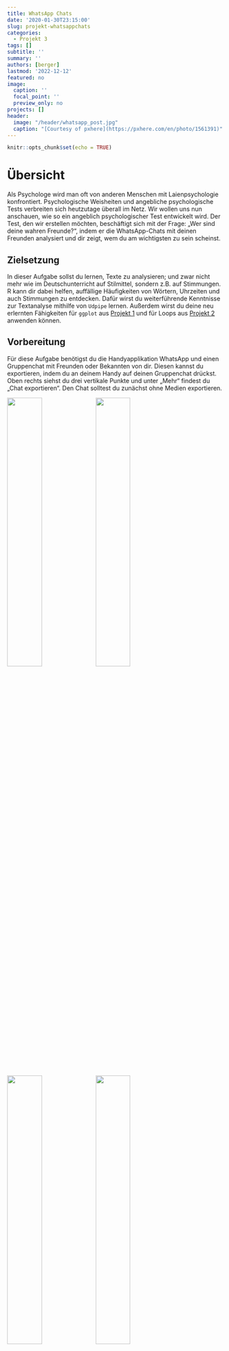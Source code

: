```yaml
---
title: WhatsApp Chats
date: '2020-01-30T23:15:00'
slug: projekt-whatsappchats
categories:
  - Projekt 3
tags: []
subtitle: ''
summary: ''
authors: [berger]
lastmod: '2022-12-12'
featured: no
image:
  caption: ''
  focal_point: ''
  preview_only: no
projects: []
header:
  image: "/header/whatsapp_post.jpg"
  caption: "[Courtesy of pxhere](https://pxhere.com/en/photo/1561391)"
---
```


```r
knitr::opts_chunk$set(echo = TRUE)
```



# Übersicht

Als Psychologe wird man oft von anderen Menschen mit Laienpsychologie konfrontiert. Psychologische Weisheiten und angebliche psychologische Tests verbreiten sich heutzutage überall im Netz. Wir wollen uns nun anschauen, wie so ein angeblich psychologischer Test entwickelt wird. Der Test, den wir erstellen möchten, beschäftigt sich mit der Frage: „Wer sind deine wahren Freunde?“, indem er die WhatsApp-Chats mit deinen Freunden analysiert und dir zeigt, wem du am wichtigsten zu sein scheinst.

## Zielsetzung 

In dieser Aufgabe sollst du lernen, Texte zu analysieren; und zwar nicht mehr wie im Deutschunterricht auf Stilmittel, sondern z.B. auf Stimmungen. R kann dir dabei helfen, auffällige Häufigkeiten von Wörtern, Uhrzeiten und auch Stimmungen zu entdecken. Dafür wirst du weiterführende Kenntnisse zur Textanalyse mithilfe von `Udpipe` lernen. Außerdem wirst du deine neu erlernten Fähigkeiten für `ggplot` aus [Projekt 1](/post/uebersicht1) und für Loops aus [Projekt 2](/post/uebersicht2) anwenden können.

## Vorbereitung

Für diese Aufgabe benötigst du die Handyapplikation WhatsApp und einen Gruppenchat mit Freunden oder Bekannten von dir. Diesen kannst du exportieren, indem du an deinem Handy auf deinen Gruppenchat drückst. Oben rechts siehst du drei vertikale Punkte und unter „Mehr“ findest du „Chat exportieren“. Den Chat solltest du zunächst ohne Medien exportieren.

![](/post/2019-11-13-uebersicht3_files/whatsapp1.jpeg){width=40%} 
![](/post/2019-11-13-uebersicht3_files/whatsapp2.jpeg){width=40%}

![](/post/2019-11-13-uebersicht3_files/whatsapp3.jpeg){width=40%} ![](/post/2019-11-13-uebersicht3_files/whatsapp4.jpeg){width=40%}


Es sollte sich ein Fenster öffnen, in dem verschiedene Möglichkeiten zum Versenden der Datei angezeigt werden. Du kannst dir den Text beispielsweise per E-Mail schicken, um auch von deinem Computer auf die Datei zugreifen zu können. Lade die Textdatei auf deinen Computer und speichere sie im gleichen Ordner, in dem du auch deine R-Datei speichern möchtest.
Nun hast du eine Textdatei (.txt), in der jede Nachricht mit Name, Datum und Uhrzeit festgehalten ist.

Um den Chat in R einzulesen, brauchst du den folgenden Befehl:
```r
install.packages('rwhatsapp')
library(rwhatsapp)
raw <- rwa_read('MeineGruppe.txt')
```
Dafür wird ein zusätzliches Paket für das Einlesen von Whatsappchats verwendet. Die Textdatei wird direkt in verschiedene Spalten zerlegt, in denen Uhrzeit, Absender, Nachricht und Emojis stehen.


Zur Analyse werden wir das R-Paket `Udpipe` verwenden.
Im folgenden Absatz sind ein paar Links, die du dir zu `Udpipe` anschauen kannst. Dort findest du hilfreiche Befehle aus dem Paket. Vielleicht helfen sie dir auch, wenn du in der Aufgabe später nicht weiterkommst.

[Hier](https://towardsdatascience.com/easy-text-analysis-on-abc-news-headlines-b434e6e3b5b8) findest du die Aufbereitung eines Datensatzes mit Udpipe und ein paar Visualisierungen der Daten. Eine Übersicht zu Befehlen, die du mit `Udpipe` verwenden kannst, findest du direkt in der [Dokumentation des Pakets](https://cran.r-project.org/web/packages/udpipe/vignettes/udpipe-annotation.html). Auf [dieser Seite](https://datascienceplus.com/introducing-udpipe-for-easy-natural-language-processing-in-r/) findest du eine sehr umfangreiche Besprechung von Sprachverarbeitung in R - was auch andere Dinge, außer `Udpipe`, betrifft.



Bevor du `Udpipe` verwenden kannst, musst du es installieren und laden:
 
```r
install.packages('udpipe')
library(udpipe)
model <- udpipe_download_model(language = "german")
udpipe_german <-udpipe_load_model(file = dir(pattern = 'udpipe'))

```

Und jetzt kann es losgehen - viel Spaß beim Bearbeiten dieses Projekts.
 
 
# Aufgaben

## Aufgabe 1: Datensammlung und -aufbereitung

Als Datengrundlage musst du, wie gerade beschrieben, einen deiner WhatsApp Chats exportieren und in R einlesen.

Wenn du dir nun den Datensatz anschaust, dann wirst du sehen, dass es in manchen Zeilen keinen Absender und keine Zeitangabe gibt. Das passiert, wenn jemand einen Absatz in seiner Nachricht gemacht hat. 
Um dies zu beheben, müssen wir erst alle Zeilen identifizieren, die dieses Problem aufweisen. Dann musst du die Uhrzeit und den Absender aus der vorherigen Nachricht kopieren und in den ersten beiden Spalten der folgenden Nachricht einfügen.

Es gibt noch zwei weitere Sonderfälle in unserem Datensatz. Das sind zum einen die Fälle, in denen jemand dem Chat beigetreten ist bzw. ihn verlassen hat und zum anderen die ausgeschlossenen Medien. Um den ersten Sonderfall zu bearbeiten, musst du wieder zunächst die entsprechenden Zeilen identifizieren. Das kannst du auf ähnliche Weise wie bei den Absätzen machen (auch in diesen Zeilen gibt es keinen Absender). Dann soll hier aber nichts reinkopiert, sondern die ganze Zeile gelöscht werden. <br/>
Die ausgeschlossenen Medien entsprechen immer der gleichen Benachrichtigung, daher kannst du alle Zeilen, die dieses Muster aufweisen, auswählen und löschen. <br/>
Wenn du dir nun deinen Datensatz anschaust, sollte er keine leeren Zeilen oder Spalten mehr aufweisen. Damit hast du einen großen Schritt geschafft und wir können anfangen, mit dem Datensatz zu arbeiten. 

Falls du von alleine nicht weiterkommen solltest, kannst du dir die **Tipps** anschauen. 

Tipp 1 hilft dir dabei, bei der Datenaufbereitung die Zeilenumbrüche im Datensatz zu beheben:
<details><summary>Tipp 1</summary>

Die Nachrichten mit Zeilenumbrüchen lassen sich identifizieren, indem wir mit `which` zwei Bedingungen verknüpfen. Das geht ganz einfach mit dem '&' Zeichen. Danach kannst du in einer `for` Schleife den Absender und die Uhrzeit aus der vorherigen Nachricht in die Zeilen ohne Absender und Uhrzeit kopieren.

</details>

<br>
In Tipp 2 wird erläutert, wie du mit den ausgeschlossenen Medien umgehen kannst. 
<details><summary>Tipp 2</summary>

Die ausgeschlossenen Medien lassen sich identifizieren, indem mit `grep` die Einträge eines character-Vektors ermittelt werden, die ein bestimmtes Textstück enthalten. 

</details>

<br>
Wenn du fertig mit der Bearbeitung der Aufgabe bist, kannst du einen Blick in die Lösung werfen.
<details><summary>Lösung</summary>

Zunächst muss der Chat eingelesen werden. 
```r
setwd('...')
install.packages('rwhatsapp')
```
```r
library(rwhatsapp)
whatsapp <- rwa_read('MeineGruppe.txt')
```

Wenn du dir nun den Datensatz anschaust (z.B. über `View`) sollten die ersten sechs Zeilen so aussehen:

```r
head(whatsapp)
```

Wenn es bei dir einige Zeilen gibt, die keinen Absender und keine Uhrzeit haben, liegt das daran, dass jemand einen Absatz in seiner Nachricht hatte. 
Mit `which` werden hier zunächst alle Zeilen identifiziert, die keine Zeit und keinen Absender haben, also in den ersten beiden Spalten keine Einträge haben.
Im zweiten Schritt wird die Zeit und der Absender aus der jeweils darüber stehenden Zeile genommen und in die leeren ersten zwei Spalten eingefügt. Damit wurde eine einzige Nachricht über zwei Zeilen verteilt, was wir für später im Hinterkopf behalten müssen.
Wenn das bei dir nicht vorkommt, kannst du diesen Schritt einfach weglassen.

```r
linebreaks <- which(is.na(whatsapp$time) & is.na(whatsapp$author))
for (i in linebreaks) whatsapp[i, 1:2] <- whatsapp[i - 1, 1:2] 
```
 
Der erste der zwei Sonderfälle sind Nachrichten vom System (wenn jemand der Gruppe beigetreten ist oder sie verlassen hat).
Hierfür überschreiben wir unseren Datensatz mit dem gleichen Chat unter Ausschluss der autorenlosen Zeilen. 
Daher ist es wichtig, dass wir im Schritt vorher die Absätze in den Nachrichten bereinigt haben, um diese richtigen Nachrichten nicht zu löschen.
```r
whatsapp <- whatsapp[!is.na(whatsapp$author),]
```

Der zweite Sonderfall sind die Medien, die wir beim Exportieren aus Whatsapp ausgeschlossen haben. Mit `grep` können wir diese Nachrichten heraussuchen und durch NA ersetzen. Hier muss nicht die ganze Nachricht angegeben werden, da jede dieser Nachrichten gleich aufgebaut ist.
```r
whatsapp$text[grep('<Medien ausgeschlossen', whatsapp$text)] <- NA
```

</details>



## Aufgabe 2: Darstellung

Es ist immer sehr gut, wenn man vor einer Analyse erst eine Vorstellung von den Daten bekommt. Das geht am besten, indem man sie visualisiert.<br/>
Dazu gibt es verschiede Möglichkeiten: Wir können mit den `basic`-Funktionen von R oder mit `ggplot` arbeiten.
Ich habe mir ein paar Diagramme überlegt, die ich für sinnvoll halte, wenn dir aber etwas anderes einfällt, kannst du das gerne ebenfalls umsetzen.

- Wer schreibt am häufigsten?
    - als Kreisdiagramm (`basic`) <br/>
    - als Balkendiagramm (`ggplot`)
     
- Wann schreibt ihr am meisten?
    - über die gesammte Zeit verteilt <br/>
    - über die Woche verteilt (Wochentage) <br/>
    - über den Tag verteilt (Uhrzeiten) <br/>
 
 
Falls du nicht weißt, wie du ein Diagramm über die gesamte Zeit, die Woche oder den Tag erstellst, kannst du dir den folgenden **Tipp** anschauen:
<details><summary>Tipp 1</summary>

Bei dem Diagramm über die gesamte Zeit und über die Tageszeit hast du eine intervallskalierte Variable. Daher kannst du hier ein Histogramm erstellen. Bei den Wochentagen ist das anders, hierbei handelt es sich um eine diskrete nominalskalierte Variable mit sieben Kategorien. Hier musst du mit `geom_bar` ein Balkendiagramm erstellen.

</details>

<br>
Wenn du fertig mit der Bearbeitung der Aufgabenstellung sein solltest, kannst du dein Ergebnis jetzt mit der Lösung vergleichen:
<details><summary>Lösung </summary>

Falls du `ggplot2` noch nicht geladen hast, solltest du es jetzt tun. Falls du dich noch nicht damit beschäftigt hast, wie man mit diesem Paket Grafiken erzeugt, kannst du das z.B. in unserem Crashkurs zu [Grafiken mit ggplot2](/post/grafiken-mit-ggplot2/) nachholen.

```r
library('ggplot2')
```

Unser erstes Diagramm ist ein Kreisdiagramm zur Nachrichtenhäufigkeit der einzelnen Personen. Du brauchst hier den Befehl `table` damit du die Häufigkeiten der Personen bekommst. Weil der Autor von `ggplot2` sich vehement weigert, diese Art von Diagramm direkt zu implementieren, nutzen wir hier den R-eigenen Befehl `pie`. Dieser benötigt jedoch als Input eine Häufigkeitstabelle:

```r
tab <- table(whatsapp$author)
tab
```


```r
pie(tab, col = c("red", "yellow", "green", "violet", "orange", "blue", "pink", "cyan") )
```

Wenn wir ein Diagramm zur Nachrichtenhäufigkeit mit `ggplot` erstellen wollen, müssen wir ein Balkendiagramm benutzten.
```r
ggplot(whatsapp, aes(x = author)) +
geom_bar(width = 1 , aes(fill = author))
```

Um ein Histogramm zu erzeugen, das aufzeigt, wann ihr - über die gesamte Zeit - am meisten schreibt, kannst du entweder die Basicfunktion `hist` verwenden oder wieder `ggplot`. Setzte die Balkenbreite so, wie es für dich Sinn macht.

```r
hist(whatsapp$time, breaks = 20, freq = TRUE)
ggplot(whatsapp, aes(x = whatsapp$time))+ geom_histogram()
```

Für die Wochentage erstellen wir erst eine neue Variable, die die Wochentage enthält. Dafür gibt es in R den gesonderten Befehl `weekdays`, der den Wochentag eines Datums ausgibt. Da es wenig Sinn macht, die Wochentage alphabetisch zu sortieren, musst du noch einen Faktor erstellen, in dem du die richtigen Levels zuweist.
Da Wochentage nicht intervallskaliert sind, nutzen wir hier ein Balkendiagramm.

```r
whatsapp$Wochentage <- weekdays(whatsapp$time)
whatsapp$Wochentage <- factor(whatsapp$Wochentage, levels = c('Montag','Dienstag', 'Mittwoch', 'Donnerstag', 'Freitag', 'Samstag', 'Sonntag'))
```


```r
ggplot(whatsapp, aes(x = Wochentage)) + geom_bar()
```

Für die Uhrzeit erstellen wir erst eine neue Zeitvariable ohne das Datum mittels der Funktion`strftime`, die uns die Stunde (Hour) und die Minute (Minute), in der die Nachricht geschickt wurde, ausgeben soll (`%H:%M`). Leider speichert R die neue Zeitvariable wieder als `Character` ab, sodass du sie nochmal in `POSIXct` umformen musst. Zur Visualisierung benutzen wir hier ein Histogramm.

```r
whatsapp$uhrzeit <- strftime(whatsapp$time, format = '%H:%M')
whatsapp$uhrzeit <- as.POSIXct(whatsapp$uhrzeit, format = '%H:%M')
ggplot(whatsapp, aes(x = whatsapp$uhrzeit))+ geom_histogram(bins = 10, color = 'white') +
  xlab('Zeit')+ ylab('Nachrichten') + geom_freqpoly(bins = 10) + scale_x_datetime(date_labels = '%H:%M')
```

</details>



## Aufgabe 3: Zeitanalyse
 
Im ersten Schritt unserer Analyse schauen wir, wer am schnellsten antwortet. Dafür vergleichen wir die zentrale Tendenz der Antwortzeiten aller Personen.
Für die Antwortzeiten wird von jeder Uhrzeit die Uhrzeit der darauffolgenden Nachricht abgezogen. 
Wenn du dir die Antwortzeiten anschaust, fällt dir dann etwas auf? <br/>
Wie du vielleicht von der Datenaufbereitung noch im Hinterkopf hast, werden aus Nachrichten mit einem Zeilenumbruch zwei Nachrichten in unserem Datensatz. Daher müssen wir alle Nachrichten ausschließen, bei denen Absender und Beantworter gleich sind. <br/>
Weiterhin musst du dir überlegen, welches Maß der zentralen Tendenz das sinnvollste ist.

Für unseren Freundetest erstellen wir nun eine neue Tabelle, in der wir Punkte vergeben. In dieser Tabelle müssen die Namen aller Teilnehmenden und das Ergebnis der Zeitanalyse stehen. Für die Punktevergaben gibt es einen einfachen Befehl, der deinen Freunden einen Rang zuordnet.
 
 
Falls du von alleine nicht weiterkommen solltest, kannst du dir die folgenden **Tipps** anschauen:

Bei der Zeitanalyse soll die Differenz aus zwei Uhrzeiten gebildet werden. Tipp 1 zeigt dir wie:
<details><summary>Tipp 1</summary>

Um die Uhrzeiten möglichst einfach subtrahieren zu können, bringen wir die Zeiten und beide Autoren in eine Zeile. Das bedeutet, dass wir zwei neue Spalten an unseren Datensatz hängen, in denen wir die Uhrzeit und den Absender der folgenden Nachricht speichern.

</details>

<br>
Tipp 2 zeigt dir, wie du die Nachrichten ausschließen kannst, in denen Absender und Beantworter gleich sind.
<details><summary>Tipp 2</summary>

Zunächst musst du diese Fälle identifizieren und in einer neuen Variable speichern. Anschließend kannst du mithilfe einer `for` Schleife diesen Fällen in den beiden neuen Spalten (Absender und Zeit der folgenden Nachricht; siehe Tipp 1) NA zuweisen.

</details>

<br>
Welches Maß der zentralen Tendenz du am besten für die Antwortzeit verwendest, zeigt dir Tipp 3.
<details><summary>Tipp 3</summary>

Wir haben keine Werte kleiner null, aber sehr starke Ausreißer nach oben. Daher ist es am sinnvollsten den Median zu benutzen, da dieser sehr robust gegenüber Ausreißern ist.
Mit `tapply` kannst du ihn direkt auf alle Personen gleichzeitig anwenden.

</details>

<br>
Hier gibt es einen Tipp 4, wie du am besten mit der Punktevergabe für unsere Freundschaftsanalyse umgehst.
<details><summary>Tipp 4</summary>

Für die Punktevergabe gibt es den Befehl `rank`. Beachte in welche Richtung die Punkte vergeben werden: Hier kriegt der mit dem kleinsten Median den Wert 1. 

</details>

<br>
Wenn du fertig mit der Bearbeitung der Aufgabenstellung sein solltest, kannst du dein Ergebnis jetzt mit der Lösung vergleichen. Wie auch bei den ersten Teilen (und eigentlich immer bei `R`) gilt, dass es mehrere Wege zum gleichen Ziel geben kann:
<details><summary>Lösung </summary>

Wir haben uns hier einen zweiten Datensatz erstellt, damit wir zur Not einen weiteren formatierten Datensatz zur Verfügung haben. Damit vermeiden wir, dass wir von Anfang an alles neu einlesen müssen, wenn das Verändern des Datensatzes schief läuft. Das ist generell auch für die Zukunft immer eine gute Idee, wenn du etwas an deinem Datensatz verändern willst, dir aber nicht ganz sicher bist, wie es geht.
```r
whatsapp_new <- whatsapp
```
Wir wollen nun schauen, wer im Chat am schnellsten antwortet. Am einfachsten ist es, etwas zu analysieren, was in der gleichen Zeile steht. Daher erstellen wir eine neue Spalte und fügen jeweils die Zeit aus der darunter stehenden Zeile ein.
```r
whatsapp_new$response <- NA
whatsapp_new$response <-c(whatsapp_new$time[2:nrow(whatsapp_new)], NA)
```
Im zweiten Schritt können wir dann beide Zeiten voneinander subtrahieren und haben unsere Antwortzeit.
```r
whatsapp_new$antwortzeit <- whatsapp_new$response - whatsapp_new$time
```


Das gleiche machen wir auch mit dem Absender der Antwortnachricht, da wir sonst nicht zuordnen können, wer hier wie schnell geantwortet hat. Wie ihr später noch feststellen werdet, ist es dabei wichtig, dass wir den Absender als Faktor vorliegen haben.
```r
whatsapp_new$antworter <- NA
whatsapp_new$antworter <-c(as.character(whatsapp_new$author[2:nrow(whatsapp_new)]), NA)
whatsapp_new$antworter <- as.factor(whatsapp_new$antworter)
```

Wie du dir hoffentlich gemerkt hast, gibt es mehrere Zeilen hintereinander, die eigentlich zur gleichen Nachricht gehören und es gibt auch Personen, die ihre Antwort generell in zwei Nachrichten und nicht in einer verfassen. Daher müssen wir die ausschließen, die "sich selbst antworten". Dafür identifizieren wir zunächst jene Zeilen, die den gleichen Absender und Beantworter haben. Danach können wir in diesen Zeilen die Einträge in den zwei Spalten `antwortzeit` und `antworter` durch NA ersetzen.
```r
gleich <- which(whatsapp_new$antworter == whatsapp_new$author)
for (i in gleich) {
  whatsapp_new[i,]$antwortzeit <- NA
  whatsapp_new[i,]$antworter <- NA
  }
```

Nun musst du dir überlegen, welches das sinnvollste Maß der zentralen Tendenz in diesem Fall ist. Bei Betrachtung des Datensatzes sieht man, dass manche Antwortzeiten extrem hoch sind. Das kann daran liegen, dass erst am nächsten Tag geantwortet wurde, oder dass das Gespräch beendet und erst nach 2 Tagen ein neues angefangen wurde. Daher ist es am sinnvollsten, den Median zu nutzen, da dieser am robustesten gegenüber Ausreißern ist.
Mit `tapply` kannst du ein bestimmtes Maß auf die ganze Tabelle anwenden.
```r
zeit <- tapply(whatsapp_new$antwortzeit, whatsapp_new$antworter, median)
```

Um am Ende ein Ergebnis zu bekommen, wer nun wirklich die beste Freundin/der beste Freund ist, brauchen wir ein Punkte-System. Hierfür erstellen wir eine Tabelle mit den Namen aller Chatmitglieder und fügen die Zeit ein. Im zweiten Schritt erhält jeder Punkte, je nachdem auf welchem Platz er sich befindet. Dafür gibt es den Befehl `rank`, der die Punktevergabe automatisch durchführt.
```r
tab <- data.frame(levels(whatsapp$author), zeit)
tab$Punkte <- rank(tab$zeit)
```

```r
tab
```

</details>


## Aufgabe 4: Stimmungsanalyse

Für die Stimmungsanalyse benötigen wir zwei Pakete: `Udpipe` und `ggplot2`, wie in der Vorbereitung schon beschrieben. `Udpipe` ermöglicht es, Sprache in ihre Einzelteile zerlegen und in ein einheitliches Datenformat umwandeln zu können. Im Anschluss können wir diese Einzelteile (und damit den Text, aus dem sie kommen) auf ihre Emotionalität (*Sentiment*) analysieren. In unserem Beispiel benutzen wir dafür [Sentistrength](http://sentistrength.wlv.ac.uk) (z.B. Thelwall & Buckley, 2013), ein Ansatz in dem jedes Wort in einem Wörterbuch nachgeschlagen wird, um zu sehen, wie emotional geladen es ist. Wenn du es mit einem Beispielsatz ausprobieren willst, kannst du es [hier](http://sentistrength.wlv.ac.uk/#Non-English) mit dem "Detect Sentiment in German"-Button mal ausprobieren. Dieses Vorgehen werden wir auf den gesamten WhatsApp-Chat anwenden.


Damit das möglich ist, musst du die drei passenden, im folgenden aufgelisteten Tabellen für unsere Analyse in R einlesen. <br/>
**Tipp**: Schau dir eine Datei vor dem Einlesen immer an - welche Trennzeichen sind vorhanden und gibt es eine Überschrift der Spalten?


Bei der ersten Datei [„EmotionLookupTable“ <i class="fas fa-download"></i>](../EmotionLookupTable.txt) handelt es sich um eine Liste von Wörtern, welche einen Score haben, der aussagt, wie stark positiv oder negativ die Bedeutung des Wortes ist. Zum Beispiel hat das Wort „grausam“ einen Score von -4, weil es sehr stark negativ geprägt ist. Im Gegensatz dazu hat das Wort „Niederlage“ einen Score von -1, weil es zwar negativ geprägt ist, aber nicht in dem gleichen Ausmaß wie „grausam“. 

In der zweiten Liste [„BoosterWordList“ <i class="fas fa-download"></i>](../BoosterWordList.txt) befinden sich sogenannte Verstärker. Auch hier wird jedem Wort ein Score zwischen -1 und 2 zugewiesen . Dabei bedeutet -1, dass es sich um einen Abschwächer handelt und bei 1, um einen Verstärker. Es gibt auch Worte mit 0, die als neutral gelten.

Die dritte Datei [„NegatingWordList“ <i class="fas fa-download"></i>](../NegatingWordList.txt) ist eine Liste mit Wörtern, die die Bedeutung umkehren können. Wenn zum Beispiel später in der Chatanalyse der Satz „ich habe heute gar keine Lust!“ vorkommt, erkennt der Computer das Wort „Lust“ als ein sehr positiv geprägtes Wort. Daher benötigen wir diese Liste, um Verneinungen zu erkennen.


Um diese Dateien zu benutzten, müssen wir zunächst die "EmotionLookupTable" in einen Dataframe bringen. Die "BoosterWordList" müssen wir aufteilen in Verstärker und Abschwächer. <br/>
Die Analyse können wir sowohl nur für eine bestimmte Person machen, als auch für alle gleichzeitig. Wir werden es erst mit einer Person versuchen, um es im Anschluss auf alle zu erweitern.
Such dir einfach eine Person aus deinem Chat aus und speichere alle Nachrichten von ihr als `character` in einer neuen Variable.

Nun kommt unser `Udpipe`-Paket zum Einsatz. Schau dir den Befehl `udpipe()` an. Er zerlegt den Quellcode in sogenannte Tokens. Tokens sind logische Einheiten an Wörtern. Bezogen auf unser Beispiel von eben würde der Satz „Ich habe heute überhaupt keinen Spaß!“ in: 

*Ich   |	Habe      |	Heute 	  |	überhaupt | keinen    |	Spaß*

zerlegt werden.

Die wichtigen Wörter hierbei sind:<br/>
- **überhaupt** ist ein Verstärker <br/>
- **keine** ist ein Negator<br/>
- **Spaß** ist das emotionale Wort

Diese Tokens können nun analysiert werden mit dem Befehl `txt_sentiment`. Schau dir den Befehl am besten als erstes einmal an. Du hast alles eingelesen, was du für den Befehl brauchst.
Um dir das Ergebnis anzuschauen, musst du es einer neuen Variable zuweisen und kannst, wenn du die Spalte `overall` aufrufst, dein Ergebnis in der Console sehen.

Um diese Analyse mit dem ganzen Chat zu machen, benötigst du erst einen Dataframe, in dem der Chat als `Character` gespeichert ist. Im Anschluss musst du die Nachrichten wieder verketten. Dies ist mit allen Mitgliedern ein bisschen komplizierter, aber im Grundsatz das Gleiche wie bei der einzelnen Person.

Danach kannst du wie eben vorgehen. Wenn du dir am Ende dein Ergebnis anschaust, stehen dort keine Namen mehr. Du kannst der neuen Tabelle aber einfach die Namen aus der Chatdatei zuweisen.

Für unseren Test ist  wichtig, dass jede Person einen Wert bekommen hat. Je höher dieser Wert, desto mehr positive Stimmungen wurden von ihr verbreitet. Wenn du diesen Wert in unserer Punktetabelle speicherst, dann kannst du, wie bei der Zeitanalyse, Rangpunkte vergeben. 

Zum Schluss solltest du einen Endscore errechenen und so ein Ergebnis haben, wer dein bester Freund/deine beste Freundin ist. Und? Überrascht?

Falls du von alleine nicht weiterkommen solltest, kannst du dir die folgenden **Tipps** anschauen:


<details><summary>Tipp 1</summary>

Dieser Tipp hilft dir, wenn du die Wörterlisten nicht einlesen kannst.

Bei allen Dateien musst du angeben:
`stringAsFactor = FALSE`
Bei der EmotionLookUpTable sind Zeilenumbrüche das Trennzeichen. Das kannst du so hinschreiben: `sep = '\t'`

</details>


<details><summary>Tipp 2</summary>

Wie du Abschwächer und Verstärker voneinander trennen kannst, erfährst du hier.

Verstärker und Abschwächer kannst du verschieden Variablen zuweisen, indem du sie über ihre Scores unterscheidest. Verstärker haben immer einen Wert über null und Abschwächer immer einen Wert unter null.

</details>


<details><summary>Tipp 3</summary>

Dieser Tipp hilft dir die Nachrichten für die Stimmungsanalyse vorzubereiten:

Bei der ersten Analyse nur mit deinen Nachrichten kannst du mit `grep` die Nachrichten auswählen und mit `paste` wieder verketten.
Wenn du alle Nachrichten hast, brauchst du kein `grep` mehr, sondern erstellst erst einen neuen Datensatz und verkettest sie in einer  `for` Schleife.
```r
for (i in levels(whatsapp$who)) {
  chat$what[chat$who == i] <- paste(whatsapp$text[whatsapp$who == i], collapse = ' ')
}
```

</details>


<details><summary>Tipp 4</summary>

Der letzte Tipp zeigt dir die Punktevergabe bei der Stimmungsanalyse und was du hier anders machen musst:

Bei der Stimmungsanalyse ist ein höherer Wert besser. Das steht im Gegensatz zu der Zeitanalyse, wo ein kleiner Wert besser war. Bei dem `rank` Befehl kannst du ganz einfach ein minus vor die Variable setzen, um die Punktevergabe umzudrehen.

</details>

Wenn du fertig mit der Bearbeitung der Aufgabenstellung sein solltest, kannst du dein Ergebnis jetzt mit der Lösung vergleichen.


<details><summary>Lösung </summary>

Falls du es noch nicht getan hast solltest du spätestens hier das Packet `Udpipe` installiert haben und laden.
```r
# install.packages("udpipe")
library(udpipe)
```

Das Folgende wurde alles bereits erklärt, der Vollständigkeit halber steht es hier aber nochmals. Um `udpipe` benutzen zu können, musst du das Modell in der richtigen Sprache herunterladen und in die aktuelle Sitzung laden.
```r
# model <- udpipe_download_model(language = 'german')
germodel <- udpipe_load_model(file = dir(pattern = 'udpipe')) 
```
    

Nun müssen die verschiedenen Listen eingelesen werden. Wir haben die Tabellen mit den richtigen Namen versehen, damit es einfacher und ordentlicher ist. Das ist zwar kein muss, aber umbedingt zu empfehlen.
```r
emo <- read.csv('EmotionLookupTable.txt', sep = '\t', header = FALSE, stringsAsFactors = FALSE)
names(emo) <- c('Wort', 'Senti', 'Englisch', 'Quelle', 'Entstehung')


boost <- read.table('BoosterWordList.txt', stringsAsFactors = FALSE)
names(boost) <- c('Wort', 'Boost')


negate <- read.table('NegatingWordList.txt', stringsAsFactors = FALSE)
negate <- negate[, 1]
```

Für die Textanalyse brauchen wir eine Tabelle, in der alle Wörter nach ihrer Stärke der Bedeutung sortiert sind.
```r
polar <- data.frame(term = emo$Wort, polarity = emo$Senti, stringsAsFactors = FALSE)
```

Die Boostliste wird hier unterteilt in Verstärker und Abschwächer.
```r
ampli <- boost[boost$Boost > 0, 'Wort']
deamp <- boost[boost$Boost < 0, 'Wort']
```

Zuerst versuchen wir die Analyse mit Hans. Dafür suchen wir mit `grep` alle Nachrichten raus, die Hans geschrieben hat.
```r
hans <- whatsapp$text[grep('Hans', whatsapp$author)]
hans <- paste(hans, collapse = ' ')
```

Im zweiten Schritt müssen wir die Nachrichten in `Tokens` zerlegen. Wenn du nicht mehr weißt, was damit gemeint ist, schau dir unter [der Problemstellung](/post/problemstellung3) nochmal die genauere Erklärung an.
```r
hans <- udpipe(hans, germodel) 
```

Für die Analyse hast du nun vier Komponenten:

- `polarity_terms` sind die Wörter an sich, welche positiv oder negativ sind.
- `polarity_negators` sind die Begriffe, die die Bedeutung umkehren können.
- `polarity_amplifiers` sind die Verstärker.
- `polarity_deamplifiers`sind die Abschwächer.

```r
senti_hans <- txt_sentiment(hans,
  polarity_terms = polar,
  polarity_negators = negate,
  polarity_amplifiers = ampli,
  polarity_deamplifiers = deamp) 
```
In der Spalte `overall` sind alle Endergebnisse gespeichert.
```r
senti_hans$overall 
```


Wenn wir das Ganze nun mit allen aus dem Chat machen wollen, müssen wir ein Dataframe mit allen Personen erstellen und die Nachrichten hinzufügen.
```r
chat <- data.frame(author = levels(whatsapp$author), what = '', stringsAsFactors = FALSE)
for (i in levels(whatsapp$author)) {
  chat$what[chat$author == i] <- paste(whatsapp$text[whatsapp$author == i], collapse = ' ')
}
```

Auch hier zerlegen wir die Nachricht in `Tokens` und analysieren den Chat auf die gleiche Art und Weise wie oben.
```r
chat <- udpipe(chat$what, germodel)

senti_all <- txt_sentiment(chat,
  polarity_terms = polar,
  polarity_negators = negate,
  polarity_amplifiers = ampli,
  polarity_deamplifiers = deamp)
senti_all$overall
```
Nun kann man jedoch nicht erkennen, welche Daten zu welcher Person gehören, da der `overall` Befehl nur Nummern und keine Namen anzeigt. Das Problem können wir aber lösen, indem wir die Autorennamen in einem weiteren Schritt zuweisen.
```r
senti <- senti_all$overall
senti$doc_id <- levels(whatsapp$author)
```

Nun kannst du dir die Werte absteigend anschauen. Der höchste Wert ist die positivste Person in deinem Chat.
```r
senti[order(senti$sentiment_polarity, decreasing = TRUE), ]
``` 

Für unseren Test müssen wir nun wieder Punkte verteilen. Dafür solltest du erst den 'Positivitätswert' in der Tabelle speichern und dann wie bei der Zeitanalyse Punkte vergeben. Hier muss du aber ein Minus vorschreiben, weil die höchste Zahl hier am besten ist, und nicht die niedrigste.
```r
tab$senti <- senti$sentiment_polarity
tab$Punkte2 <- rank(-senti$sentiment_polarity)
```

Für das Ergebnis des Tests rechnest du einfach beide Punkte zusammen und lässt dir das Minimum ausgeben. 
```r
tab$final <- tab$Punkte + tab$Punkte2
tab$levels.whatsapp.author.[which.min(tab$final)]
```
Wie du siehst, scheint hier Anna deine beste Freundin zu sein. Falls du noch die Ergebnisse der anderen vergleichen möchtest, hier die Gesamtübersicht der Werte und Punkte:
```r
tab
```

</details>
 
***

Herzlichen Glückwunsch! Wenn du es bis hierhin geschafft hast, hast du erfolgreich das Projekt zu den WhatsApp Chats abgeschlossen (oder einfach sehr viel Text und `R`-Code gelesen). Falls dieses Projekt dir Lust nach mehr Projekten gemacht hat, kannst du dich unter dem Reiter `Projekte` auf `pandaR` weiter austoben.  
